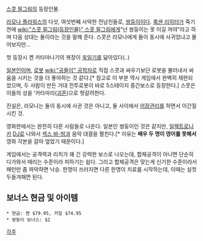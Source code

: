 [[스콧 필그림]]의 등장인물.

[[라모나 플라워스]]의 다섯, 여섯번째 사악한 전남친들로, [[쌍둥이]]이다. [[록샌 리히터]]가 죽기 전에 [[wiki:"스콧 필그림(등장인물)" 스콧 필그림]]에게“넌 쌍둥이는 못 이길 꺼야”라고 하며 다음 상대는 둘이라는 것을 말해 준다. 스콧은 라모나에게 둘이 동시에 사귀었냐고 물어보지만...

첫 등장시 켄 카타야나기의 복장이 [[욱일기]]를 닮아있다(..)

[[일본인]]이며, [[로봇]] [[wiki:"공돌이" 공학자]]로 직접 스콧과 싸우기보단 로봇을 불러내서 싸움을 시키는 것을 더 좋아하는 것 같다.[* 참고로 이 부분 역시 게임에서 완벽히 재현되었으며, 두 사람이 만든 거대 전투로봇이 바로 5스테이지 중간보스로 등장한다.] 스콧은 이들의 성을 '카타마리([[괴혼]])으로 헛갈려한다.

진실은, 라모나는 둘이 동시에 사귄 것은 아니고, 둘 사이에서 [[어장관리]]를 하면서 이간질시킨 것.

영화판에서는 완전히 다른 사람들로 나온다. 일본인 쌍둥이인 것은 같지만, [[일렉트로니카]] [[DJ]]로 나와서 [[섹스 바-밤]]과 음악 대결을 펼친다.[* 이유는 '''배우 두 명이 영어를 못해서''' 영화 각본을 갈아 엎었기 때문이다.]

게임에서는 공격력과 리치가 꽤 긴 강력한 보스로 나오는데, 합체공격이 아니면 단순히 다가와서 때리는 수준이라 피하기는 쉽다. 그리고 합체공격은 맞는게 신기한 수준이라서 패턴만 좀 파악하면 낙승. 한명이 쓰러지면 다른 한명이 치료를 시작하는데, 이때는 실컷 두들겨패면 된다.

== 보너스 현금 및 아이템 ==
 * 현금: 켄 $79.95, 카일 $74.95 
 * 쌍둥이 보너스: $2

[[각주]]
